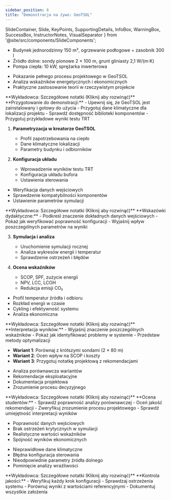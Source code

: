 ```yaml
---
sidebar_position: 6
title: "Demonstracja na żywo: GeoTSOL"
---
```


  SlideContainer, 
  Slide, 
  KeyPoints, 
  SupportingDetails, 
  InfoBox,
  WarningBox,
  SuccessBox,
  InstructorNotes,
  VisualSeparator 
} from '@site/src/components/SlideComponents';

<SlideContainer>

<Slide title="🏠 Scenariusz laboratoryjny" type="info">

<KeyPoints title="📋 Parametry projektu">

- Budynek jednorodzinny 150 m², ogrzewanie podłogowe + zasobnik 300 l
- Źródło dolne: sondy pionowe 2 × 100 m, grunt gliniasty 2,1 W/(m·K)
- Pompa ciepła: 10 kW, sprężarka inwerterowa

</KeyPoints>

<SupportingDetails title="🎯 Cel demonstracji">

- Pokazanie pełnego procesu projektowego w GeoTSOL
- Analiza wskaźników energetycznych i ekonomicznych
- Praktyczne zastosowanie teorii w rzeczywistym projekcie

</SupportingDetails>

<InstructorNotes>
**Wykładowca: Szczegółowe notatki (Kliknij aby rozwinąć)**
**Przygotowanie do demonstracji:**
- Upewnij się, że GeoTSOL jest zainstalowany i gotowy do użycia
- Przygotuj dane klimatyczne dla lokalizacji projektu
- Sprawdź dostępność biblioteki komponentów
- Przygotuj przykładowe wyniki testu TRT
</InstructorNotes>

</Slide>

<VisualSeparator type="energy" />

<Slide title="📊 Plan pokazowy - kroki 1-2" type="tip">

<KeyPoints title="🔧 Konfiguracja projektu">

1. **Parametryzacja w kreatorze GeoTSOL**
   - Profil zapotrzebowania na ciepło
   - Dane klimatyczne lokalizacji
   - Parametry budynku i odbiorników

2. **Konfiguracja układu**
   - Wprowadzenie wyników testu TRT
   - Konfiguracja układu bufora
   - Ustawienia sterowania

</KeyPoints>

<InfoBox title="💡 Kluczowe elementy">

- Weryfikacja danych wejściowych
- Sprawdzenie kompatybilności komponentów
- Ustawienie parametrów symulacji

</InfoBox>

<InstructorNotes>
**Wykładowca: Szczegółowe notatki (Kliknij aby rozwinąć)**
**Wskazówki dydaktyczne:**
- Podkreśl znaczenie dokładnych danych wejściowych
- Pokaż jak weryfikować poprawność konfiguracji
- Wyjaśnij wpływ poszczególnych parametrów na wyniki
</InstructorNotes>

</Slide>

<VisualSeparator type="technical" />

<Slide title="📈 Plan pokazowy - kroki 3-4" type="info">

<KeyPoints title="🧪 Analiza i ocena">

3. **Symulacja i analiza**
   - Uruchomienie symulacji rocznej
   - Analiza wykresów energii i temperatur
   - Sprawdzenie ostrzeżeń i błędów

4. **Ocena wskaźników**
   - SCOP, SPF, zużycie energii
   - NPV, LCC, LCOH
   - Redukcja emisji CO₂

</KeyPoints>

<SupportingDetails title="📊 Kluczowe wykresy">

- Profil temperatur źródła i odbioru
- Rozkład energii w czasie
- Cykling i efektywność systemu
- Analiza ekonomiczna

</SupportingDetails>

<InstructorNotes>
**Wykładowca: Szczegółowe notatki (Kliknij aby rozwinąć)**
**Interpretacja wyników:**
- Wyjaśnij znaczenie poszczególnych wskaźników
- Pokaż jak identyfikować problemy w systemie
- Przedstaw metody optymalizacji
</InstructorNotes>

</Slide>

<VisualSeparator type="data" />

<Slide title="🎓 Zadania dla studentów" type="success">

<KeyPoints title="📝 Ćwiczenia praktyczne">

- **Wariant 1**: Porównaj z krótszymi sondami (2 × 80 m)
- **Wariant 2**: Ocen wpływ na SCOP i koszty
- **Wariant 3**: Przygotuj notatkę projektową z rekomendacjami

</KeyPoints>

<SuccessBox title="✅ Oczekiwane rezultaty">

- Analiza porównawcza wariantów
- Rekomendacje eksploatacyjne
- Dokumentacja projektowa
- Zrozumienie procesu decyzyjnego

</SuccessBox>

<InstructorNotes>
**Wykładowca: Szczegółowe notatki (Kliknij aby rozwinąć)**
**Ocena studentów:**
- Sprawdź poprawność analizy porównawczej
- Oceń jakość rekomendacji
- Zweryfikuj zrozumienie procesu projektowego
- Sprawdź umiejętność interpretacji wyników
</InstructorNotes>

</Slide>

<VisualSeparator type="success" />

<Slide title="🔍 Punkty kontrolne demonstracji" type="warning">

<KeyPoints title="⚠️ Co sprawdzić">

- Poprawność danych wejściowych
- Brak ostrzeżeń krytycznych w symulacji
- Realistyczne wartości wskaźników
- Spójność wyników ekonomicznych

</KeyPoints>

<WarningBox title="🚨 Częste błędy">

- Nieprawidłowe dane klimatyczne
- Błędna konfiguracja sterowania
- Nieodpowiednie parametry źródła dolnego
- Pominięcie analizy wrażliwości

</WarningBox>

<InstructorNotes>
**Wykładowca: Szczegółowe notatki (Kliknij aby rozwinąć)**
**Kontrola jakości:**
- Weryfikuj każdy krok konfiguracji
- Sprawdzaj ostrzeżenia systemu
- Porównuj wyniki z wartościami referencyjnymi
- Dokumentuj wszystkie założenia
</InstructorNotes>

</Slide>

</SlideContainer>

